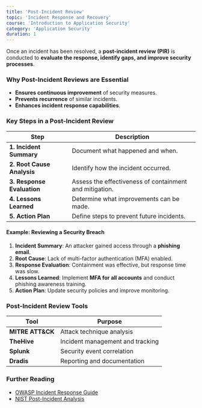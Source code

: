 ```yaml
---
title: 'Post-Incident Review'
topic: 'Incident Response and Recovery'
course: 'Introduction to Application Security'
category: 'Application Security'
duration: 1
---
```


Once an incident has been resolved, a **post-incident review (PIR)** is conducted to **evaluate the response, identify gaps, and improve security processes**.

### Why Post-Incident Reviews are Essential

- **Ensures continuous improvement** of security measures.
- **Prevents recurrence** of similar incidents.
- **Enhances incident response capabilities**.

### Key Steps in a Post-Incident Review

| Step                       | Description                                             |
| -------------------------- | ------------------------------------------------------- |
| **1. Incident Summary**    | Document what happened and when.                        |
| **2. Root Cause Analysis** | Identify how the incident occurred.                     |
| **3. Response Evaluation** | Assess the effectiveness of containment and mitigation. |
| **4. Lessons Learned**     | Determine what improvements can be made.                |
| **5. Action Plan**         | Define steps to prevent future incidents.               |

#### Example: Reviewing a Security Breach

1. **Incident Summary**: An attacker gained access through a **phishing email**.
2. **Root Cause**: Lack of multi-factor authentication (MFA) enabled.
3. **Response Evaluation**: Containment was effective, but response time was slow.
4. **Lessons Learned**: Implement **MFA for all accounts** and conduct phishing awareness training.
5. **Action Plan**: Update security policies and improve monitoring.

### Post-Incident Review Tools

| Tool             | Purpose                          |
| ---------------- | -------------------------------- |
| **MITRE ATT&CK** | Attack technique analysis        |
| **TheHive**      | Incident management and tracking |
| **Splunk**       | Security event correlation       |
| **Dradis**       | Reporting and documentation      |

### Further Reading

- [OWASP Incident Response Guide](https://owasp.org/www-community/Incident_Response)
- [NIST Post-Incident Analysis](https://csrc.nist.gov/)
